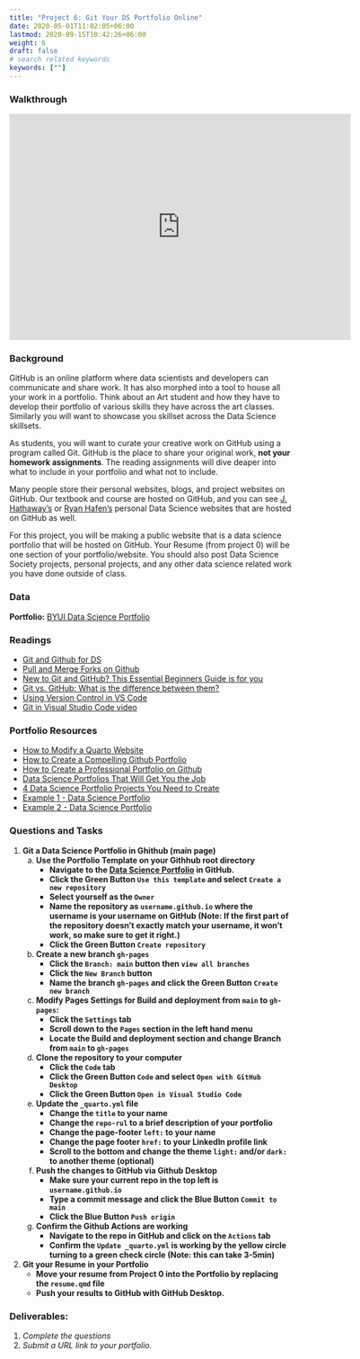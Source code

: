 ```yaml
---
title: "Project 6: Git Your DS Portfolio Online"
date: 2020-05-01T11:02:05+06:00
lastmod: 2020-09-15T10:42:26+06:00
weight: 6
draft: false
# search related keywords
keywords: [""]
---
```



### Walkthrough
```{=html}
<iframe id="kaltura_player" src="https://cdnapisec.kaltura.com/p/1157612/sp/115761200/embedIframeJs/uiconf_id/41338032/partner_id/1157612?iframeembed=true&playerId=kaltura_player&entry_id=1_4ib8sif3&flashvars[localizationCode]=en&amp;flashvars[sideBarContainer.plugin]=true&amp;flashvars[sideBarContainer.position]=left&amp;flashvars[sideBarContainer.clickToClose]=true&amp;flashvars[chapters.plugin]=true&amp;flashvars[chapters.layout]=vertical&amp;flashvars[chapters.thumbnailRotator]=false&amp;flashvars[streamSelector.plugin]=true&amp;flashvars[EmbedPlayer.SpinnerTarget]=videoHolder&amp;flashvars[dualScreen.plugin]=true&amp;flashvars[Kaltura.addCrossoriginToIframe]=true&amp;&wid=1_my754v8t" width="608" height="402" allowfullscreen webkitallowfullscreen mozAllowFullScreen allow="autoplay *; fullscreen *; encrypted-media *" sandbox="allow-downloads allow-forms allow-same-origin allow-scripts allow-top-navigation allow-pointer-lock allow-popups allow-modals allow-orientation-lock allow-popups-to-escape-sandbox allow-presentation allow-top-navigation-by-user-activation" frameborder="0" title="W12 - Project 6 Walkthrough"></iframe>
```

### Background

GitHub is an online platform where data scientists and developers can communicate and share work. It has also morphed into a tool to house all your work in a portfolio. Think about an Art student and how they have to develop their portfolio of various skills they have across the art classes. Similarly you will want to showcase you skillset across the Data Science skillsets. 

As students, you will want to curate your creative work on GitHub using a program called Git. GitHub is the place to share your original work, **not your homework assignments**. The reading assignments will dive deaper into what to include in your portfolio and what not to include.

Many people store their personal websites, blogs, and project websites on GitHub.  Our textbook and course are hosted on GitHub, and you can see [J. Hathaway's](http://jhathaway.io/) or [Ryan Hafen's](https://ryanhafen.com/) personal Data Science websites that are hosted on GitHub as well. 

For this project, you will be making a public website that is a data science portfolio that will be hosted on GitHub. Your Resume (from project 0) will be one section of your portfolio/website. You should also post Data Science Society projects, personal projects, and any other data science related work you have done outside of class.

### Data
__Portfolio:__ [BYUI Data Science Portfolio](https://github.com/byuidatascience/datascience_portfolio)

### Readings

- [Git and Github for DS](../Setup/git_github_setup.qmd)
- [Pull and Merge Forks on Github](../Course%20Materials/git_pull_merge.qmd)
- [New to Git and GitHub? This Essential Beginners Guide is for you](https://www.analyticsvidhya.com/blog/2020/05/git-github-essential-guide-beginners/)
- [Git vs. GitHub: What is the difference between them?](https://www.theserverside.com/video/Git-vs-GitHub-What-is-the-difference-between-them#:~:text=The%20key%20difference%20between%20Git,and%20upload%20or%20download%20resources.)
- [Using Version Control in VS Code](https://code.visualstudio.com/docs/editor/versioncontrol)
- [Git in Visual Studio Code video](https://www.youtube.com/watch?v=wMqukSKYcvU)

### Portfolio Resources

- [How to Modify a Quarto Website](https://quarto.org/docs/websites/website-tools.html)
- [How to Create a Compelling Github Portfolio](https://towardsdatascience.com/how-to-create-a-compelling-github-portfolio-a229e7472a92)
- [How to Create a Professional Portfolio on Github](https://towardsdatascience.com/how-to-create-a-professional-portfolio-on-github-that-will-help-land-your-first-job-in-data-science-e1fc8bd7a797)
- [Data Science Portfolios That Will Get You the Job](https://www.dataquest.io/blog/build-a-data-science-portfolio/)
- [4 Data Science Portfolio Projects You Need to Create](https://builtin.com/data-science/data-science-portfolio-projects)
- [Example 1 - Data Science Portfolio](https://github.com/rodrigo-arenas/portfolio)
- [Example 2 - Data Science Portfolio](https://github.com/topics/portfolio-website)

### Questions and Tasks

1. __Git a Data Science Portfolio in Ghithub (main page)__
    a. __Use the Portfolio Template on your Githhub root directory__
        * __Navigate to the [Data Science Portfolio](https://github.com/byuidatascience/datascience_portfolio) in GitHub.__
        * __Click the Green Button `Use this template` and select `Create a new repository`__
        * __Select yourself as the `Owner`__
        * __Name the repository as `username.github.io` where the username is your username on GitHub (Note: If the first part of the repository doesn’t exactly match your username, it won’t work, so make sure to get it right.)__
        * __Click the Green Button `Create repository`__

    a. __Create a new branch `gh-pages`__
        * __Click the `Branch: main` button then `view all branches`__
        * __Click the `New Branch` button__
        * __Name the branch `gh-pages` and click the Green Button `Create new branch`__

    a.  __Modify Pages Settings for Build and deployment from `main` to `gh-pages`:__
        * __Click the `Settings` tab__
        * __Scroll down to the `Pages` section in the left hand menu__
        * __Locate the Build and deployment section and change Branch from `main` to `gh-pages`__

    a.  __Clone the repository to your computer__
        * __Click the `Code` tab__
        * __Click the Green Button `Code` and select `Open with GitHub Desktop`__
        * __Click the Green Button `Open in Visual Studio Code`__

    a.  __Update the `_quarto.yml` file__
        * __Change the `title` to your name__
        * __Change the `repo-rul` to a brief description of your portfolio__
        * __Change the page-footer `left:` to your name__
        * __Change the page footer `href:` to your LinkedIn profile link__
        * __Scroll to the bottom and change the theme `light:` and/or `dark:` to another theme (optional)__

    a.  __Push the changes to GitHub via Github Desktop__
        * __Make sure your current repo in the top left is `username.github.io`__
        * __Type a commit message and click the Blue Button `Commit to main`__
        * __Click the Blue Button `Push origin`__

    a.  __Confirm the Github Actions are working__
        * __Navigate to the repo in GitHub and click on the  `Actions` tab__
        * __Confirm the `Update _quarto.yml` is working by the yellow circle turning to a green check circle (Note: this can take 3-5min)__

1. __Git your Resume in your Portfolio__
    * __Move your resume from Project 0 into the Portfolio by replacing the `resume.qmd` file__
    * __Push your results to GitHub with GitHub Desktop.__  

### Deliverables:

1. _Complete the questions_  
1. _Submit a URL link to your portfolio._  